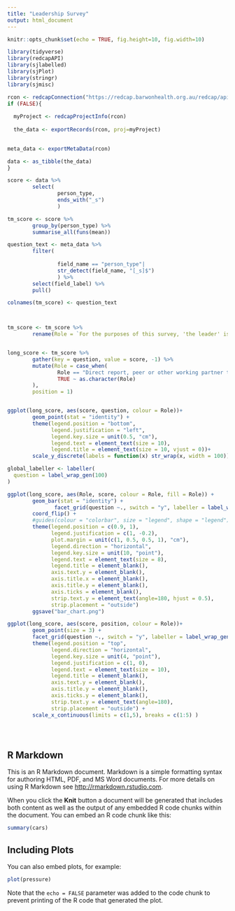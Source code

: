 ```yaml
---
title: "Leadership Survey"
output: html_document
---
```


```r
knitr::opts_chunk$set(echo = TRUE, fig.height=10, fig.width=10)
```

```r

library(tidyverse)
library(redcapAPI)
library(sjlabelled)
library(sjPlot)
library(stringr)
library(sjmisc)

```

```r

rcon <- redcapConnection("https://redcap.barwonhealth.org.au/redcap/api/", "50328059735AE7FA70EDC85A422A11D7")
if (FALSE){
        
  myProject <- redcapProjectInfo(rcon)
  
  the_data <- exportRecords(rcon, proj=myProject)
  

meta_data <- exportMetaData(rcon)

data <- as_tibble(the_data)
}

```

```r


score <- data %>%
        select(
                person_type,
                ends_with("_s")
                )

tm_score <- score %>%
        group_by(person_type) %>% 
        summarise_all(funs(mean))

question_text <- meta_data %>% 
        filter(
                
                field_name == "person_type"|
                str_detect(field_name, "[_s]$")
                ) %>% 
        select(field_label) %>% 
        pull()

colnames(tm_score) <- question_text



tm_score <- tm_score %>% 
        rename(Role = `For the purposes of this survey, 'the leader' is the person who this survey is about. It may be a person who is in a specialist position with no direct reports, however they will at times have had requirements to lead others. \nPlease specify your position in this survey:`)


long_score <- tm_score %>%
        gather(key = question, value = score, -1) %>% 
        mutate(Role = case_when(
                Role == "Direct report, peer or other working partner to the leader in this survey" ~ "Direct report, peer, other working partner",
                TRUE ~ as.character(Role)
        ),
        position = 1)


ggplot(long_score, aes(score, question, colour = Role))+
        geom_point(stat = "identity") +
        theme(legend.position = "bottom",
              legend.justification = "left",
              legend.key.size = unit(0.5, "cm"),
              legend.text = element_text(size = 10),
              legend.title = element_text(size = 10, vjust = 0))+
        scale_y_discrete(labels = function(x) str_wrap(x, width = 100))

global_labeller <- labeller(
  question = label_wrap_gen(100)
)

```

```r
ggplot(long_score, aes(Role, score, colour = Role, fill = Role)) +
        geom_bar(stat = "identity") +
               facet_grid(question ~., switch = "y", labeller = label_wrap_gen(70)) +
        coord_flip() +
        #guides(colour = "colorbar", size = "legend", shape = "legend") +
        theme(legend.position = c(0.9, 1),
              legend.justification = c(1, -0.2),
              plot.margin = unit(c(1, 0.5, 0.5, 1), "cm"),
              legend.direction = "horizontal",
              legend.key.size = unit(10, "point"),
              legend.text = element_text(size = 8),
              legend.title = element_blank(),
              axis.text.y = element_blank(),
              axis.title.x = element_blank(),
              axis.title.y = element_blank(),
              axis.ticks = element_blank(),
              strip.text.y = element_text(angle=180, hjust = 0.5),
              strip.placement = "outside")
        ggsave("bar_chart.png")

```



```r

ggplot(long_score, aes(score, position, colour = Role))+
        geom_point(size = 3) +
        facet_grid(question ~., switch = "y", labeller = label_wrap_gen(100)) +
        theme(legend.position = "top",
              legend.direction = "horizontal",
              legend.key.size = unit(4, "point"),
              legend.justification = c(1, 0),
              legend.text = element_text(size = 10),
              legend.title = element_blank(),
              axis.text.y = element_blank(),
              axis.title.y = element_blank(),
              axis.ticks.y = element_blank(),
              strip.text.y = element_text(angle=180),
              strip.placement = "outside") +
        scale_x_continuous(limits = c(1,5), breaks = c(1:5) )





```



## R Markdown

This is an R Markdown document. Markdown is a simple formatting syntax for authoring HTML, PDF, and MS Word documents. For more details on using R Markdown see <http://rmarkdown.rstudio.com>.

When you click the **Knit** button a document will be generated that includes both content as well as the output of any embedded R code chunks within the document. You can embed an R code chunk like this:

```r
summary(cars)
```

## Including Plots

You can also embed plots, for example:

```r
plot(pressure)
```

Note that the `echo = FALSE` parameter was added to the code chunk to prevent printing of the R code that generated the plot.
